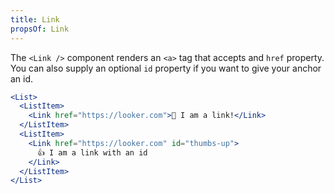 ```yaml
---
title: Link
propsOf: Link
---
```


The `<Link />` component renders an `<a>` tag that accepts and `href` property. You can also supply an optional `id` property if you want to give your anchor an id.

```jsx
<List>
  <ListItem>
    <Link href="https://looker.com">👋 I am a link!</Link>
  </ListItem>
  <ListItem>
    <Link href="https://looker.com" id="thumbs-up">
      👍 I am a link with an id
    </Link>
  </ListItem>
</List>
```
